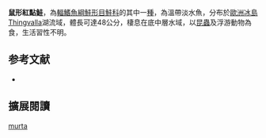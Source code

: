 {{NoteTA|G1=LS}}
{{Speciesbox
| name = 鼠形紅點鮭
| image = 
| image_width = 250px
| status = LC
| status_system = IUCN3.1
| genus = Salvelinus
| species = murta
| authority = [[Saemundsson|Saemundsson]], 1908
| synonyms = *''Salmo alpinus murta '',Saemundsson, 1908 
}}

'''鼠形紅點鮭'''，為[[輻鰭魚綱|輻鰭魚綱]][[鮭形目|鮭形目]][[鮭科|鮭科]]的其中一[[種|種]]，為溫帶淡水魚，分布於[[歐洲|歐洲]][[冰島|冰島]]Thingvalla湖流域，體長可達48公分，棲息在底中層水域，以[[昆蟲|昆蟲]]及浮游動物為食，生活習性不明。

==参考文献==
*{{FishBase_species|genus=Salvelinus|species=murta|year=2015|month=10}}
== 擴展閱讀 ==
{{refbegin}}
{{wikispecies-inline|Salvelinus murta|鼠形紅點鮭}}
{{refend}}
{{Taxonbar|from=Q974676}}

[[Category:紅點鮭屬|murta]]